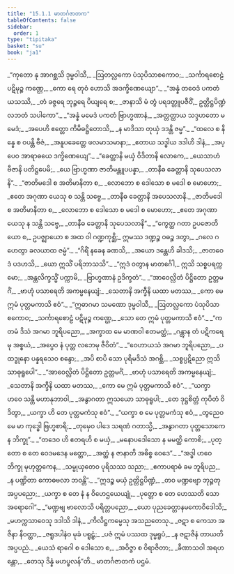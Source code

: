 ```yaml
---
title: "15.1.1 မာတင်္ဂဇာတက"
tableOfContents: false
sidebar:
  order: 1
type: "tipitaka"
basket: "su"
book: "ja1"
---
```



<DynamicBreadcrumb />

<Division number="1" book="ja1" e="ch" v="22" p="309">

<Paragraph number="2853" type="verses" book="ja1">
_“ကုတော နု အာဂစ္ဆသိ ဒုမ္မဝါသီ,_  
_ဩတလ္လကော ပံသုပိသာစကောဝ;_  
_သင်္ကာရစောဠံ ပဋိမုဉ္စ ကဏ္ဌေ,_  
_ကော ရေ တုဝံ ဟောသိ အဒက္ခိဏေယျော”._  

</Paragraph>

</Division>
<Division number="2" book="ja1" e="ch" v="22" p="309">

<Paragraph number="2854" type="verses" book="ja1">
_“အန္နံ တဝေဒံ ပကတံ ယသဿိ,_  
_တံ ခဇ္ဇရေ ဘုဉ္ဇရေ ပိယျရေ စ;_  
_ဇာနာသိ မံ တွံ ပရဒတ္တူပဇီဝိံ,_  
ဥတ္တိဋ္ဌပိဏ္ဍံ လဘတံ သပါကော”._  

</Paragraph>

</Division>
<Division number="3" book="ja1" e="ch" v="22" p="358">

<Paragraph number="2855" type="verses" book="ja1">
_“အန္နံ မမေဒံ ပကတံ ဗြာဟ္မဏာနံ,_  
_အတ္တတ္ထာယ သဒ္ဒဟတော မမေဒံ;_  
_အပေဟိ ဧတ္တော ကိမိဓဋ္ဌိတောသိ,_  
_န မာဒိသာ တုယှံ ဒဒန္တိ ဇမ္မ”._  

</Paragraph>

</Division>
<Division number="4" book="ja1" e="ch" v="22" p="309">

<Paragraph number="2856" type="verses" book="ja1">
_“ထလေ စ နိန္နေ စ ဝပန္တိ ဗီဇံ,_  
_အနူပခေတ္တေ ဖလမာသမာနာ;_  
_ဧတာယ သဒ္ဓါယ ဒဒါဟိ ဒါနံ,_  
_အပ္ပေဝ အာရာဓယေ ဒက္ခိဏေယျေ”._  

</Paragraph>

</Division>
<Division number="5" book="ja1" e="ch" v="22" p="309">

<Paragraph number="2857" type="verses" book="ja1">
_“ခေတ္တာနိ မယှံ ဝိဒိတာနိ လောကေ,_  
_ယေသာဟံ ဗီဇာနိ ပတိဋ္ဌပေမိ;_  
_ယေ ဗြာဟ္မဏာ ဇာတိမန္တူပပန္နာ,_  
_တာနီဓ ခေတ္တာနိ သုပေသလာနိ”._  

</Paragraph>

</Division>
<Division number="6" book="ja1" e="ch" v="22" p="309">

<Paragraph number="2858" type="verses" book="ja1">
_“ဇာတိမဒေါ စ အတိမာနိတာ စ,_  
_လောဘော စ ဒေါသော စ မဒေါ စ မောဟော;_  
_ဧတေ အဂုဏာ ယေသု စ သန္တိ သဗ္ဗေ,_  
_တာနီဓ ခေတ္တာနိ အပေသလာနိ._  

</Paragraph>

</Division>
<Division number="7" book="ja1" e="ch" v="22" p="310">

<Paragraph number="2859" type="verses" book="ja1">
_ဇာတိမဒေါ စ အတိမာနိတာ စ,_  
_လောဘော စ ဒေါသော စ မဒေါ စ မောဟော;_  
_ဧတေ အဂုဏာ ယေသု န သန္တိ သဗ္ဗေ,_  
_တာနီဓ ခေတ္တာနိ သုပေသလာနိ”._  

</Paragraph>

</Division>
<Division number="8" book="ja1" e="ch" v="22" p="310">

<Paragraph number="2860" book="ja1">
_“ကွေတ္ထ ဂတာ ဥပဇောတိယော စ,_  
ဥပဇ္ဈာယော စ အထ ဝါ ဂဏ္ဍကုစ္ဆိ;_  
ဣမဿ ဒဏ္ဍဉ္စ ဝဓဉ္စ ဒတွာ,_  
_ဂလေ ဂဟေတွာ ခလယာထ ဇမ္မံ”._  

</Paragraph>

</Division>
<Division number="9" book="ja1" e="ch" v="22" p="310">

<Paragraph number="2861" type="verses" book="ja1">
_“ဂိရိံ နခေန ခဏသိ,_  
_အယော ဒန္တေဟိ ခါဒသိ;_  
_ဇာတဝေဒံ ပဒဟသိ,_  
_ယော ဣသိံ ပရိဘာသသိ”._  

</Paragraph>

</Division>
<Division number="10" book="ja1" e="ch" v="22" p="310">

<Paragraph number="2862" type="verses" book="ja1">
_“ဣဒံ ဝတွာန မာတင်္ဂေါ,_  
ဣသိ သစ္စပရက္ကမော;_  
_အန္တလိက္ခသ္မိံ ပက္ကာမိ,_  
_ဗြာဟ္မဏာနံ ဥဒိက္ခတံ”._  

</Paragraph>

</Division>
<Division number="11" book="ja1" e="ch" v="22" p="310">

<Paragraph number="2863" type="verses" book="ja1">
_“အာဝေလ္လိတံ ပိဋ္ဌိတော ဥတ္တမင်္ဂံ,_  
_ဗာဟုံ ပသာရေတိ အကမ္မနေယျံ;_  
_သေတာနိ အက္ခီနိ ယထာ မတဿ,_  
_ကော မေ ဣမံ ပုတ္တမကာသိ ဧဝံ”._  

</Paragraph>

</Division>
<Division number="12" book="ja1" e="ch" v="22" p="310">

<Paragraph number="2864" type="verses" book="ja1">
_“ဣဓာဂမာ သမဏော ဒုမ္မဝါသီ,_  
_ဩတလ္လကော ပံသုပိသာစကောဝ;_  
_သင်္ကာရစောဠံ ပဋိမုဉ္စ ကဏ္ဌေ,_  
_သော တေ ဣမံ ပုတ္တမကာသိ ဧဝံ”._  

</Paragraph>

</Division>
<Division number="13" book="ja1" e="ch" v="22" p="310">

<Paragraph number="2865" type="verses" book="ja1">
_“ကတမံ ဒိသံ အဂမာ ဘူရိပညော,_  
_အက္ခာထ မေ မာဏဝါ ဧတမတ္ထံ;_  
_ဂန္တွာန တံ ပဋိကရေမု အစ္စယံ,_  
_အပ္ပေဝ နံ ပုတ္တ လဘေမု ဇီဝိတံ”._  

</Paragraph>

</Division>
<Division number="14" book="ja1" e="ch" v="22" p="311">

<Paragraph number="2866" type="verses" book="ja1">
_“ဝေဟာယသံ အဂမာ ဘူရိပညော,_  
_ပထဒ္ဓုနော ပန္နရသေဝ စန္ဒော;_  
_အပိ စာပိ သော ပုရိမဒိသံ အဂစ္ဆိ,_  
_သစ္စပ္ပဋိညော ဣသိ သာဓုရူပေါ”._  

</Paragraph>

</Division>
<Division number="15" book="ja1" e="ch" v="22" p="311">

<Paragraph number="2867" type="verses" book="ja1">
_“အာဝေလ္လိတံ ပိဋ္ဌိတော ဥတ္တမင်္ဂံ,_  
_ဗာဟုံ ပသာရေတိ အကမ္မနေယျံ;_  
_သေတာနိ အက္ခီနိ ယထာ မတဿ,_  
_ကော မေ ဣမံ ပုတ္တမကာသိ ဧဝံ”._  

</Paragraph>

</Division>
<Division number="16" book="ja1" e="ch" v="22" p="311">

<Paragraph number="2868" type="verses" book="ja1">
_“ယက္ခာ ဟဝေ သန္တိ မဟာနုဘာဝါ,_  
_အနွာဂတာ ဣသယော သာဓုရူပါ;_  
_တေ ဒုဋ္ဌစိတ္တံ ကုပိတံ ဝိဒိတွာ,_  
_ယက္ခာ ဟိ တေ ပုတ္တမကံသု ဧဝံ”._  

</Paragraph>

</Division>
<Division number="17" book="ja1" e="ch" v="22" p="311">

<Paragraph number="2869" type="verses" book="ja1">
_“ယက္ခာ စ မေ ပုတ္တမကံသု ဧဝံ,_  
_တွညေဝ မေ မာ ကုဒ္ဓေါ ဗြဟ္မစာရိ;_  
_တုမှေဝ ပါဒေ သရဏံ ဂတာသ္မိ,_  
_အနွာဂတာ ပုတ္တသောကေန ဘိက္ခု”._  

</Paragraph>

</Division>
<Division number="18" book="ja1" e="ch" v="22" p="311">

<Paragraph number="2870" type="verses" book="ja1">
_“တဒေဝ ဟိ ဧတရဟိ စ မယှံ,_  
_မနောပဒေါသော န မမတ္ထိ ကောစိ;_  
_ပုတ္တော စ တေ ဝေဒမဒေန မတ္တော,_  
_အတ္ထံ န ဇာနာတိ အဓိစ္စ ဝေဒေ”._  

</Paragraph>

</Division>
<Division number="19" book="ja1" e="ch" v="22" p="311">

<Paragraph number="2871" type="verses" book="ja1">
_“အဒ္ဓါ ဟဝေ ဘိက္ခု မုဟုတ္တကေန,_  
_သမ္မုယှတေဝ ပုရိသဿ သညာ;_  
_ဧကာပရာဓံ ခမ ဘူရိပည,_  
_န ပဏ္ဍိတာ ကောဓဗလာ ဘဝန္တိ”._  

</Paragraph>

</Division>
<Division number="20" book="ja1" e="ch" v="22" p="311">

<Paragraph number="2872" type="verses" book="ja1">
_“ဣဒဉ္စ မယှံ ဥတ္တိဋ္ဌပိဏ္ဍံ,_  
_တဝ မဏ္ဍဗျော ဘုဉ္ဇတု အပ္ပပညော;_  
_ယက္ခာ စ တေ နံ န ဝိဟေဌယေယျုံ,_  
_ပုတ္တော စ တေ ဟေဿတိ သော အရောဂေါ”._  

</Paragraph>

</Division>
<Division number="21" book="ja1" e="ch" v="22" p="312">

<Paragraph number="2873" type="verses" book="ja1">
_“မဏ္ဍဗျ ဗာလောသိ ပရိတ္တပညော,_  
_ယော ပုညခေတ္တာနမကောဝိဒေါသိ;_  
_မဟက္ကသာဝေသု ဒဒါသိ ဒါနံ,_  
_ကိလိဋ္ဌကမ္မေသု အသညတေသု._  

</Paragraph>

</Division>
<Division number="22" book="ja1" e="ch" v="22" p="312">

<Paragraph number="2874" type="verses" book="ja1">
_ဇဋာ စ ကေသာ အဇိနာ နိဝတ္ထာ,_  
_ဇရူဒပါနံဝ မုခံ ပရူဠှံ;_  
_ပဇံ ဣမံ ပဿထ ဒုမ္မရူပံ,_  
_န ဇဋာဇိနံ တာယတိ အပ္ပပညံ._  

</Paragraph>

</Division>
<Division number="23" book="ja1" e="ch" v="22" p="312">

<Paragraph number="2875" type="verses" book="ja1">
_ယေသံ ရာဂေါ စ ဒေါသော စ,_  
_အဝိဇ္ဇာ စ ဝိရာဇိတာ;_  
_ခီဏာသဝါ အရဟန္တော,_  
_တေသု ဒိန္နံ မဟပ္ဖလန်”တိ._  


</Paragraph>
</Division>

<Paragraph number="2876" type="center" book="ja1">
မာတင်္ဂဇာတကံ ပဌမံ.
</Paragraph>